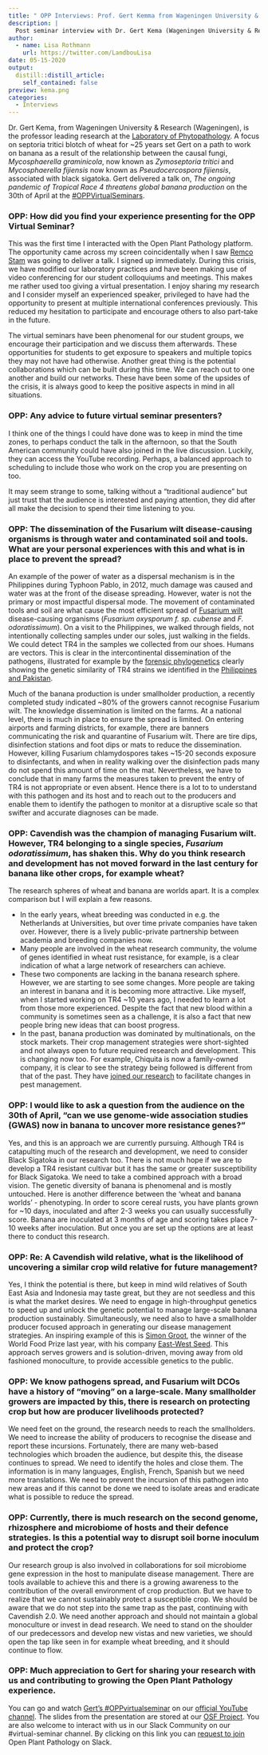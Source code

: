 ```yaml
---
title: " OPP Interviews: Prof. Gert Kemma from Wageningen University & Research"
description: |
  Post seminar interview with Dr. Gert Kema (Wageningen University & Research), is the professor leading research at the Laboratory of Phytopathology. A focus on septoria tritici blotch of wheat for ~25 years set Gert on a path to work on banana as a result of the relationship between the causal fungi, _Mycosphaerella graminicola_, now known as _Zymoseptoria tritici_ and _Mycosphaerella fijiensis_ now known as _Pseudocercospora fijiensis_, associated with black sigatoka.
author:
  - name: Lisa Rothmann
    url: https://twitter.com/LandbouLisa
date: 05-15-2020
output:
  distill::distill_article:
    self_contained: false
preview: kema.png
categories:
  - Interviews
---
```


Dr. Gert Kema, from Wageningen University & Research (Wageningen), is the professor leading research at the [Laboratory of Phytopathology](https://www.wur.nl/en/Research-Results/Chair-groups/Plant-Sciences/Laboratory-of-Phytopathology.htm). A focus on septoria tritici blotch of wheat for ~25 years set Gert on a path to work on banana as a result of the relationship between the causal fungi, _Mycosphaerella graminicola_, now known as _Zymoseptoria tritici_ and _Mycosphaerella fijiensis_ now known as _Pseudocercospora fijiensis_, associated with black sigatoka. Gert delivered a talk on, *The ongoing pandemic of Tropical Race 4 threatens global banana production* on the 30th of April at the [#OPPVirtualSeminars](https://openplantpathology.org/virtual_seminars/2020-04-30-gert-kema/).  


### OPP: How did you find your experience presenting for the OPP Virtual Seminar?  

This was the first time I interacted with the Open Plant Pathology platform. The opportunity came across my screen coincidentally when I saw [Remco Stam](https://openplantpathology.org/virtual_seminars/2020-04-06-remco-stam/) was going to deliver a talk. I signed up immediately. During this crisis, we have modified our laboratory practices and have been making use of video conferencing for our student colloquiums and meetings. This makes me rather used too giving a virtual presentation. I enjoy sharing my research and I consider myself an experienced speaker, privileged to have had the opportunity to present at multiple international conferences previously. This reduced my hesitation to participate and encourage others to also part-take in the future.  

The virtual seminars have been phenomenal for our student groups, we encourage their participation and we discuss them afterwards. These opportunities for students to get exposure to speakers and multiple topics they may not have had otherwise. Another great thing is the potential collaborations which can be built during this time. We can reach out to one another and build our networks. These have been some of the upsides of the crisis, it is always good to keep the positive aspects in mind in all situations.  

### OPP: Any advice to future virtual seminar presenters? 
I think one of the things I could have done was to keep in mind the time zones, to perhaps conduct the talk in the afternoon, so that the South American community could have also joined in the live discussion. Luckily, they can access the YouTube recording. Perhaps, a balanced approach to scheduling to include those who work on the crop you are presenting on too.  

It may seem strange to some, talking without a “traditional audience” but just trust that the audience is interested and paying attention, they did after all make the decision to spend their time listening to you.  


### OPP: The dissemination of the Fusarium wilt disease-causing organisms is through water and contaminated soil and tools. What are your personal experiences with this and what is in place to prevent the spread?  

An example of the power of water as a dispersal mechanism is in the Philippines during Typhoon Pablo, in 2012, much damage was caused and water was at the front of the disease spreading. However, water is not the primary or most impactful dispersal mode. The movement of contaminated tools and soil are what cause the most efficient spread of [Fusarium wilt](https://fusariumwilt.org/index.php/en/about-fusarium-wilt/) disease-causing organisms (_Fusarium oxysporum f. sp. cubense_ and _F. odoratissimum_).
On a visit to the Philippines, we walked through fields, not intentionally collecting samples under our soles, just walking in the fields. We could detect TR4 in the samples we collected from our shoes. Humans are vectors. This is clear in the intercontinental dissemination of the pathogens, illustrated for example by the [forensic phylogenetics](https://www.frontiersin.org/articles/10.3389/fpls.2018.00457/full#B13) clearly showing the genetic similarity of TR4 strains we identified in the [Philippines and Pakistan](https://apsjournals.apsnet.org/doi/10.1094/PDIS-12-14-1356-PDN).  

Much of the banana production is under smallholder production, a recently completed study indicated ~80% of the growers cannot recognise Fusarium wilt. The knowledge dissemination is limited on the farms. At a national level, there is much in place to ensure the spread is limited. On entering airports and farming districts, for example, there are banners communicating the risk and quarantine of Fusarium wilt. There are tire dips, disinfection stations and foot dips or mats to reduce the dissemination. However, killing Fusarium chlamydospores takes ~15-20 seconds exposure to disinfectants, and when in reality walking over the disinfection pads many do not spend this amount of time on the mat. Nevertheless, we have to conclude that in many farms the measures taken to prevent the entry of TR4 is not appropriate or even absent. Hence there is a lot to to understand with this pathogen and its host and to reach out to the producers and enable them to identify the pathogen to monitor at a disruptive scale so that swifter and accurate diagnoses can be made.  

### OPP: Cavendish was the champion of managing Fusarium wilt. However, TR4 belonging to a single species, _Fusarium odoratissimum_, has shaken this. Why do you think research and development has not moved forward in the last century for banana like other crops, for example wheat?

The research spheres of wheat and banana are worlds apart. It is a complex comparison but I will explain a few reasons.  

  - In the early years, wheat breeding was conducted in e.g. the Netherlands at Universities, but over time private companies have taken over. However, there is a lively public-private partnership between academia and breeding companies now.  
  - Many people are involved in the wheat research community, the volume of genes identified in wheat rust resistance, for example, is a clear indication of what a large network of researchers can achieve.  
  - These two components are lacking in the banana research sphere. However, we are starting to see some changes. More people are taking an interest in banana and it is becoming more attractive. Like myself, when I started working on TR4 ~10 years ago, I needed to learn a lot from those more experienced. Despite the fact that new blood within a community is sometimes seen as a challenge, it is also a fact that new people bring new ideas that can boost progress.  
  - In the past, banana production was dominated by multinationals, on the stock markets. Their crop management strategies were short-sighted and not always open to future required research and development. This is changing now too. For example, Chiquita is now a family-owned company, it is clear to see the strategy being followed is different from that of the past. They have [joined our research](https://www.ccrs.uzh.ch/dam/jcr:70d266cb-5f87-41fe-9b6b-c9dd4ace9608/Press%20Release_UnivWageningen_Chiquita_20180723_EN.pdf) to facilitate changes in pest management.  

### OPP: I would like to ask a question from the audience on the 30th of April, “can we use genome-wide association studies (GWAS) now in banana to uncover more resistance genes?”  

Yes, and this is an approach we are currently pursuing. Although TR4 is catapulting much of the research and development, we need to consider Black Sigatoka in our research too. There is not much hope if we are to develop a TR4 resistant cultivar but it has the same or greater susceptibility for Black Sigatoka. We need to take a combined approach with a broad vision. The genetic diversity of banana is phenomenal and is mostly untouched.
Here is another difference between the ‘wheat and banana worlds’ - phenotyping. In order to score cereal rusts, you have plants grown for ~10 days, inoculated and after 2-3 weeks you can usually successfully score. Banana are inoculated at 3 months of age and scoring takes place 7-10 weeks after inoculation. But once you are set up the options are at least there to conduct this research.  

### OPP: Re: A Cavendish wild relative, what is the likelihood of uncovering a similar crop wild relative for future management?  

Yes, I think the potential is there, but keep in mind wild relatives of South East Asia and Indonesia may taste great, but they are not seedless and this is what the market desires. We need to engage in high-throughput genetics to speed up and unlock the genetic potential to manage large-scale banana production sustainably.
Simultaneously, we need also to have a smallholder producer focused approach in generating our disease management strategies. An inspiring example of this is [Simon Groot](https://www.worldfoodprize.org/en/laureates/2019_groot/), the winner of the World Food Prize last year, with his company [East-West Seed](https://www.eastwestseed.com/aboutus/organization). This approach serves growers and is solution-driven, moving away from old fashioned monoculture, to provide accessible genetics to the public.  

### OPP: We know pathogens spread, and Fusarium wilt DCOs have a history of “moving” on a large-scale. Many smallholder growers are impacted by this, there is research on protecting crop but how are producer livelihoods protected?  

We need feet on the ground, the research needs to reach the smallholders. We need to increase the ability of producers to recognise the disease and report these incursions. Fortunately, there are many web-based technologies which broaden the audience, but despite this, the disease continues to spread. We need to identify the holes and close them. The information is in many languages, English, French, Spanish but we need more translations. We need to prevent the incursion of this pathogen into new areas and if this cannot be done we need to isolate areas and eradicate what is possible to reduce the spread.  

### OPP: Currently, there is much research on the second genome, rhizosphere and microbiome of hosts and their defence strategies. Is this a potential way to disrupt soil borne inoculum and protect the crop?  

Our research group is also involved in collaborations for soil microbiome gene expression in the host to manipulate disease management. There are tools available to achieve this and there is a growing awareness to the contribution of the overall environment of crop production. But we have to realize that we cannot sustainably protect a susceptible crop. We should be aware that we do not step into the same trap as the past, continuing with Cavendish 2.0. We need another approach and should not maintain a global monoculture or invest in dead research. We need to stand on the shoulder of our predecessors and develop new vistas and new varieties, we should open the tap like seen in for example wheat breeding, and it should continue to flow.  

### OPP: Much appreciation to Gert for sharing your research with us and contributing to growing the Open Plant Pathology experience.  

You can go and watch [Gert’s #OPPvirtualseminar](https://www.youtube.com/watch?v=t9DARCO0wE8&t=1533s) on our [official YouTube channel](https://www.youtube.com/channel/UCo-1ijIA_nECqzwzeW2X9RA). The slides from the presentation are stored at our [OSF Project](https://osf.io/fesv5/). You are also welcome to interact with us in our Slack Community on our #virtual-seminar channel. By clicking on this link you can [request to join](https://communityinviter.com/apps/openplantpathology/open-plant-pathology) Open Plant Pathology on Slack. 

